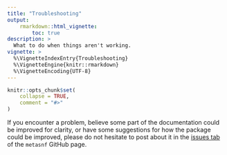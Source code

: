 ```yaml
---
title: "Troubleshooting"
output:
    rmarkdown::html_vignette:
        toc: true
description: >
  What to do when things aren't working.
vignette: >
  %\VignetteIndexEntry{Troubleshooting}
  %\VignetteEngine{knitr::rmarkdown}
  %\VignetteEncoding{UTF-8}
---
```


<style>
div.aside { background-color:#fff2e6; }
</style>

```r
knitr::opts_chunk$set(
    collapse = TRUE,
    comment = "#>"
)
```

If you encounter a problem, believe some part of the documentation could be improved for clarity, or have some suggestions for how the package could be improved, please do not hesitate to post about it in the [issues tab](https://github.com/BRANCHlab/metasnf/issues) of the `metasnf` GitHub page.
